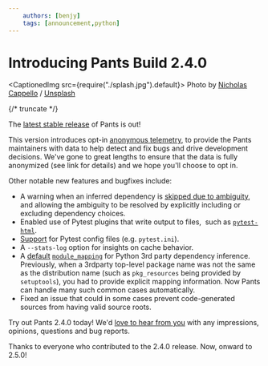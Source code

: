 ```yaml
---
    authors: [benjy]
    tags: [announcement,python]
---
```


# Introducing Pants Build 2.4.0

<CaptionedImg src={require("./splash.jpg").default}>
  Photo by [Nicholas
  Cappello](https://unsplash.com/@bash__profile?utm_source=ghost&utm_medium=referral&utm_campaign=api-credit)
  /
  [Unsplash](https://unsplash.com/?utm_source=ghost&utm_medium=referral&utm_campaign=api-credit)
</CaptionedImg>

{/* truncate */}

The [latest stable release](https://pypi.org/project/pantsbuild.pants/2.4.0/) of Pants is out!

This version introduces opt-in [anonymous telemetry](https://www.pantsbuild.org/docs/anonymous-telemetry), to provide the Pants maintainers with data to help detect and fix bugs and drive development decisions. We've gone to great lengths to ensure that the data is fully anonymized (see link for details) and we hope you'll choose to opt in.

Other notable new features and bugfixes include:

- A warning when an inferred dependency is [skipped due to ambiguity](https://github.com/pantsbuild/pants/pull/11792), and allowing the ambiguity to be resolved by explicitly including or excluding dependency choices.
- Enabled use of Pytest plugins that write output to files,  such as [`pytest-html`](https://pypi.org/project/pytest-html/).
- [Support](https://www.pantsbuild.org/docs/python-test-goal) for Pytest config files (e.g. `pytest.ini`).
- A `--stats-log` option for insights on cache behavior.
- A [default](https://github.com/pantsbuild/pants/issues/11634) [`module_mapping`](https://github.com/pantsbuild/pants/issues/11634) for Python 3rd party dependency inference. Previously, when a 3rdparty top-level package name was not the same as the distribution name (such as `pkg_resources` being provided by `setuptools`), you had to provide explicit mapping information. Now Pants can handle many such common cases automatically.
- Fixed an issue that could in some cases prevent code-generated sources from having valid source roots.

Try out Pants 2.4.0 today! We'd [love to hear from you](https://www.pantsbuild.org/docs/getting-help) with any impressions, opinions, questions and bug reports.

Thanks to everyone who contributed to the 2.4.0 release. Now, onward to 2.5.0!
